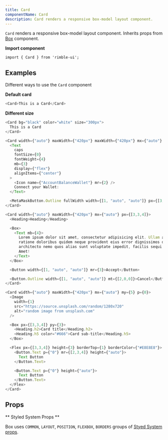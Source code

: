 ```yaml
---
title: Card
componentName: Card
description: Card renders a responsive box-model layout component.
---
```


`Card` renders a responsive box-model layout component. Inherits props from [Box](/components/rimble-ui/Box) component.

**Import component**

```lang=jsx
import { Card } from 'rimble-ui';
```

## Examples

Different ways to use the `Card` component

**Default card**

```js is=react-live
<Card>This is a Card</Card>
```

**Different size**

```js is=react-live
<Card bg="black" color="white" size="300px">
  This is a Card
</Card>
```

```js is=react-live
<Card width={"auto"} maxWidth={"420px"} maxWidth={"420px"} mx={"auto"} px={[3,3,4]}>
  <Text
    caps
    fontSize={0}
    fontWeight={4}
    mb={3}
    display={"flex"}
    alignItems={"center"}
  >
    <Icon name={"AccountBalanceWallet"} mr={2} />
    Connect your Wallet:
  </Text>

  <MetaMaskButton.Outline fullWidth width={[1, "auto", "auto"]} px={[3,4,4]}>Install MetaMask</MetaMaskButton.Outline>
</Card>
```

```js is=react-live
<Card width={"auto"} maxWidth={"420px"} mx={"auto"} px={[3,3,4]}>
  <Heading>Heading</Heading>

  <Box>
    <Text mb={4}>
      Lorem ipsum dolor sit amet, consectetur adipisicing elit. Ullam autem
      ratione doloribus quidem neque provident eius error dignissimos delectus
      architecto nemo quos alias sunt voluptate impedit, facilis sequi tempore.
      Amet!
    </Text>
  </Box>

  <Button width={[1, "auto", "auto"]} mr={3}>Accept</Button>

  <Button.Outline width={[1, "auto", "auto"]} mt={[2,0,0]}>Cancel</Button.Outline>
</Card>
```

```js is=react-live
<Card width={"auto"} maxWidth={"420px"} mx={"auto"} my={5} p={0}>
  <Image
    width={1}
    src="https://source.unsplash.com/random/1280x720"
    alt="random image from unsplash.com"
  />

  <Box px={[3,3,4]} py={3}>
    <Heading.h2>Card title</Heading.h2>
    <Heading.h5 color="#666">Card sub-title</Heading.h5>
  </Box>

  <Flex px={[3,3,4]} height={3} borderTop={1} borderColor={"#E8E8E8"}>
    <Button.Text p={"0"} mr={[2,3,4]} height={"auto"}>
      Text Button
    </Button.Text>

    <Button.Text p={"0"} height={"auto"}>
      Text Button
    </Button.Text>
  </Flex>
</Card>
```

## Props

<PropsTable propMetaData={props.propMetaData} />

** Styled System Props **

Box uses `COMMON`, `LAYOUT`, `POSITION`, `FLEXBOX`, `BORDERS` groups of [Styed System props](/components/rimble-ui/system-props).
